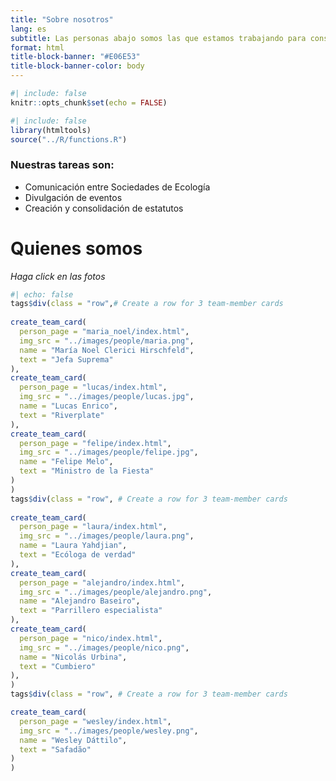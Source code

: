 ```yaml
---
title: "Sobre nosotros"
lang: es
subtitle: Las personas abajo somos las que estamos trabajando para consolidar la RelatE inicialmente
format: html 
title-block-banner: "#E06E53"
title-block-banner-color: body
---
```


```r
#| include: false
knitr::opts_chunk$set(echo = FALSE)
```

```r
#| include: false
library(htmltools)
source("../R/functions.R")
```


### Nuestras tareas son:  

- Comunicación entre Sociedades de Ecología
- Divulgación de eventos
- Creación y consolidación de estatutos



# Quienes somos

*Haga click en las fotos*
```r
#| echo: false
tags$div(class = "row",# Create a row for 3 team-member cards
         
create_team_card(
  person_page = "maria_noel/index.html",
  img_src = "../images/people/maria.png",
  name = "María Noel Clerici Hirschfeld",
  text = "Jefa Suprema"
),
create_team_card(
  person_page = "lucas/index.html",
  img_src = "../images/people/lucas.jpg",
  name = "Lucas Enrico",
  text = "Riverplate"
),
create_team_card(
  person_page = "felipe/index.html",
  img_src = "../images/people/felipe.jpg",
  name = "Felipe Melo",
  text = "Ministro de la Fiesta"
)
)
tags$div(class = "row", # Create a row for 3 team-member cards
         
create_team_card(
  person_page = "laura/index.html",
  img_src = "../images/people/laura.png",
  name = "Laura Yahdjian",
  text = "Ecóloga de verdad"
),
create_team_card(
  person_page = "alejandro/index.html",
  img_src = "../images/people/alejandro.png",
  name = "Alejandro Baseiro",
  text = "Parrillero especialista"
),
create_team_card(
  person_page = "nico/index.html",
  img_src = "../images/people/nico.png",
  name = "Nicolás Urbina",
  text = "Cumbiero"
),
)
tags$div(class = "row", # Create a row for 3 team-member cards

create_team_card(
  person_page = "wesley/index.html",
  img_src = "../images/people/wesley.png",
  name = "Wesley Dáttilo",
  text = "Safadão"
)
)      

```

